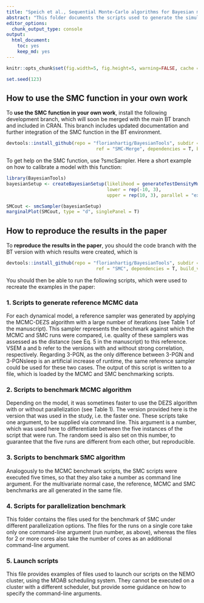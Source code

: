 ```yaml
---
title: "Speich et al., Sequential Monte-Carlo algorithms for Bayesian model calibration"
abstract: "This folder documents the scripts used to generate the simulations described in the manuscript “Sequential Monte-Carlo algorithms for Bayesian model calibration – a review and method comparison” by M. Speich, C.F. Dormann and F. Hartig, currently in revision." 
editor_options: 
  chunk_output_type: console
output: 
  html_document: 
    toc: yes
    keep_md: yes
---
```


```r
knitr::opts_chunk$set(fig.width=5, fig.height=5, warning=FALSE, cache = F)
```

```r
set.seed(123)
```


## How to use the SMC function in your own work

To **use the SMC function in your own work**, install the following development branch, which will soon be merged with the main BT branch and included in CRAN. This branch includes updated documentation and further integration of the SMC function in the BT environment. 

```r
devtools::install_github(repo = "florianhartig/BayesianTools", subdir = "BayesianTools", 
                                 ref = "SMC-Merge", dependencies = T, build_vignettes = F)
```

To get help on the SMC function, use ?smcSampler. Here a short example on how to calibrate a model with this function:

```r
library(BayesianTools)
bayesianSetup <- createBayesianSetup(likelihood = generateTestDensityMultiNormal(), 
                                     lower = rep(-10, 3),
                                     upper = rep(10, 3), parallel = "external")

SMCout <- smcSampler(bayesianSetup)
marginalPlot(SMCout, type = "d", singlePanel = T)
```

## How to reproduce the results in the paper

To **reproduce the results in the paper**, you should the code branch with the BT version with which results were created, which is 

```r
devtools::install_github(repo = "florianhartig/BayesianTools", subdir = "BayesianTools", 
                                 ref = "SMC", dependencies = T, build_vignettes = F)
```

You should then be able to run the following scripts, which were used to recreate the examples in the paper: 

### 1.	Scripts to generate reference MCMC data

For each dynamical model, a reference sampler was generated by applying the MCMC-DEZS algorithm with a large number of iterations (see Table 1 of the manuscript). This sampler represents the benchmark against which the MCMC and SMC runs were compared, i.e. quality of these samplers was assessed as the distance (see Eq. 5 in the manuscript) to this reference. VSEM a and b refer to the versions with and without strong correlation, respectively. Regarding 3-PGN, as the only difference between 3-PGN and 3-PGNsleep is an artificial increase of runtime, the same reference sampler could be used for these two cases. The output of this script is written to a file, which is loaded by the MCMC and SMC benchmarking scripts.

### 2.	Scripts to benchmark MCMC algorithm

Depending on the model, it was sometimes faster to use the DEZS algorithm with or without parallelization (see Table 1). The version provided here is the version that was used in the study, i.e. the faster one. These scripts take one argument, to be supplied via command line. This argument is a number, which was used here to differentiate between the five instances of the script that were run. The random seed is also set on this number, to guarantee that the five runs are different from each other, but reproducible.

### 3.	Scripts to benchmark SMC algorithm

Analogously to the MCMC benchmark scripts, the SMC scripts were executed five times, so that they also take a number as command line argument. For the multivariate normal case, the reference, MCMC and SMC benchmarks are all generated in the same file.

### 4.	Scripts for parallelization benchmark

This folder contains the files used for the benchmark of SMC under different parallelization options. The files for the runs on a single core take only one command-line argument (run number, as above), whereas the files for 2 or more cores also take the number of cores as an additional command-line argument.

### 5.	Launch scripts

This file provides examples of files used to launch our scripts on the NEMO cluster, using the MOAB scheduling system. They cannot be executed on a cluster with a different scheduler, but provide some guidance on how to specify the command-line arguments.
